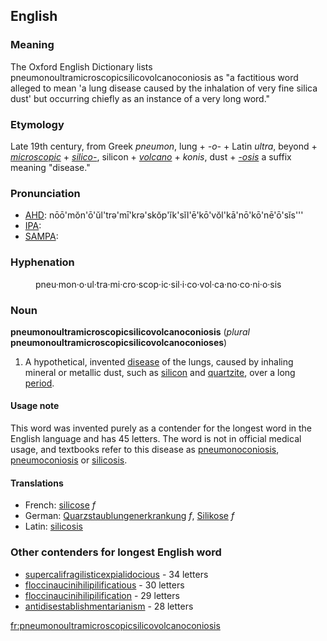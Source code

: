 ==English==
===Meaning===
The Oxford English Dictionary lists pneumonoultramicroscopicsilicovolcanoconiosis as "a factitious word alleged to mean 'a lung disease caused by the inhalation of very fine silica dust' but occurring chiefly as an instance of a very long word." 
===Etymology===
Late 19th century, from Greek ''pneumon'', lung + ''-o-'' + Latin ''ultra'', beyond + ''[[microscopic]]'' + ''[[silico-]]'', silicon + ''[[volcano]]'' + ''konis'', dust + ''[[-osis]]'' a suffix meaning "disease."

===Pronunciation===
*[[w:AHD|AHD]]: nōō'mŏn'ō'ŭl'trə'mī'krə'skŏp'ĭk'sĭl'ē'kō'vŏl'kā'nō'kō'nē'ō'sĭs'''
*[[w:IPA|IPA]]:
*[[w:SAMPA|SAMPA]]:
{{rfap}}

===Hyphenation===
:pneu&middot;mon&middot;o&middot;ul&middot;tra&middot;mi&middot;cro&middot;scop&middot;ic&middot;sil&middot;i&middot;co&middot;vol&middot;ca&middot;no&middot;co&middot;ni&middot;o&middot;sis

===Noun===
'''pneumonoultramicroscopicsilicovolcanoconiosis''' (''plural'' '''pneumonoultramicroscopicsilicovolcanoconioses''')

#A hypothetical, invented [[disease]] of the lungs, caused by inhaling mineral or metallic dust, such as [[silicon]] and [[quartzite]], over a long [[period]].  

====Usage note====
This word was invented purely as a contender for the longest word in the English language and has 45 letters.  The word is not in official medical usage, and textbooks refer to this disease as [[pneumonoconiosis]], [[pneumoconiosis]] or [[silicosis]].

====Translations====
*French: [[silicose]] ''f''
*German: [[Quarzstaublungenerkrankung]] ''f'', [[Silikose]] ''f''
*Latin: [[silicosis]]

===Other contenders for longest English word===
*[[supercalifragilisticexpialidocious]] - 34 letters
*[[floccinaucinihilipilification|floccinaucinihilipilificatious]] - 30 letters
*[[floccinaucinihilipilification]] - 29 letters
*[[antidisestablishmentarianism]] - 28 letters

[[fr:pneumonoultramicroscopicsilicovolcanoconiosis]]
